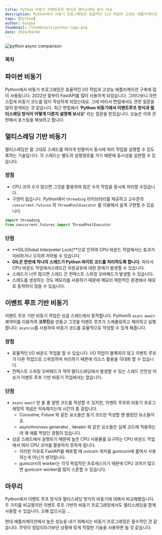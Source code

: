 ```yaml
---
title: Python 비동기 이벤트루프 방식과 멀티스레딩 방식 비교
description: Python에서 비동기 프로그래밍은 효율적인 I/O 작업과 고성능 애플리케이션 구축에 많이 사용됩니다.최근 면접에서 ‘Python 비동기에서 이벤트루프 방식과 멀티스레딩 방식이 어떻게 다른지 설명해 보시오’ 라는 질문을 받았습니다.  오늘은 이와 관련해서 포스팅을 해보려고 합니다.
tags: [Python]
author: mingke
thumbnail: /thumbnails/python-logo.png
date: 2024/04/04
---
```


<Image src="/thumbnails/python-logo.png" alt="python async comparison" />

### 목차

## 파이썬 비동기

Python에서 비동기 프로그래밍은 효율적인 I/O 작업과 고성능 애플리케이션 구축에 많이 사용됩니다. 2022년 말부터 FastAPI를 많이 사용하게 되었습니다. 그러다보니 자연스럽게 비동기 코드를 많이 작성하게 되었는데요. 그에 따라서 면접에서도 관련 질문을 많이 받게되는 것 같습니다. 최근 면접에서 **‘Python 비동기에서 이벤트루프 방식과 멀티스레딩 방식이 어떻게 다른지 설명해 보시오’** 라는 질문을 받았습니다. 오늘은 이와 관련해서 포스팅을 해보려고 합니다.

## 멀티스레딩 기반 비동기

멀티스레딩은 말 그대로 스레드를 여러개 만들어서 동시에 여러 작업을 실행할 수 있도록하는 기술입니다. 각 스레드는 별도의 실행경로를 가기 때문에 동시성을 실현할 수 있습니다.

### 장점

- CPU 코어 수가 많으면 그것을 활용하여 많은 수의 작업을 동시에 처리할 수있습니다.
- 구현이 쉽습니다. Python에서 `threading` 라이브러리를 제공하고 고수준의 `concurrent.futures` 의 `ThreadPoolExecutor` 를 이용해서 쉽게 구현할 수 있습니다.

```python
import threading
from concurrent.futures import ThreadPoolExecutor
```

### 단점

- **GIL(Global Interpreter Lock)**으로 인하여 CPU 바운드 작업에서는 효과가 미비하거나 오히려 저하될 수 있습니다.
- **GIL은 한번에 하나의 스레드가 Python 바이트 코드를 처리하도록 합니다.** 따라서 CPU 바운드 작업에서스레드간 자원공유에 대한 문제가 발생할 수 있습니다.
- 스레드가 너무 많으면 스레드 간 컨텍스트 스위칭 오버헤드가 발생할 수 있습니다.
- 스레드를 생성하는 것도 메모리를 사용하기 때문에 메모리 제한적인 환경에서 제대로 동작하지 않을 수 있습니다.

## 이벤트 루프 기반 비동기

이벤트 루프 기반 비동기 작업은 싱글 스레드에서 동작합니다. Python의 `async` `await` 예약어를 이용하여 **코루틴**을 만들고 그것을 이벤트 루프가 스케쥴링하고 제어하고 실행합니다. `asyncio`를 사용하여 비동기 코드를 효율적으로 작성할 수 있게 해줍니다.

### 장점

- 효율적인 I/O 바운드 작업을 할 수 있습니다. I/O 작업이 블록되지 않고 이벤트 루프가 다른 작업으로 스위칭하여 처리하기 때문에 리소스 활용을 극대화 할 수 있습니다.
- 컨텍스트 스위칭 오버헤드가 적어 멀티스레딩에서 발생할 수 있는 스레드 안전성 이슈가 이벤트 루프 기반 비동기 작업에서는 없습니다.

### 단점

- `async` `await` 만 쓸 줄 알면 코드를 작성할 수 있지만, 이벤트 루프와 비동기 프로그래밍의 개념은 익숙해지는데 시간이 좀 걸립니다.
  - Coroutine, Future 와 같은 요소들은 동기 코드만 작성할 땐 몰랐던 요소들이죠.
  - asynchronous generator , iterator 와 같은 요소들은 실제 코드에 적용하는데 꽤 애를 먹었던 경험이 있습니다.
- 싱글 스레드에서 실행되기 때문에 높은 CPU 사용율를 요구하는 CPU 바운드 작업에서 여러 CPU 코어를 활용하지 못하게 됩니다.
  - 이러한 이유로 FastAPI를 배포할 때 uvicorn 워커를 gunicorn에 붙여서 사용하는게 아닌가 생각됩니다.
  - gunicorn의 worker는 각각 독립적인 프로세스이기 때문에 CPU 코어가 많으면 gunicorn worker를 많이 스폰할 수 있습니다.

## 마무리

Python에서 이벤트 루프 방식과 멀티스레딩 방식의 비동기에 대해서 비교해봤습니다. 두 가지를 비교했지만 이벤트 루프 기반의 비동기 프로그래밍에서도 멀티스레딩을 함께 사용할 수 있습니다. 오해 없으시길 …

현대 애플리케이션에서 높은 성능을 내기 위해서는 비동기 프로그래밍은 필수적인 것 같습니다. 무엇이 정답이라기보단 상황에 맞게 적절한 기술을 사용하면 될 것 같습니다.
